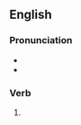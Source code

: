 ==English==

===Pronunciation===
* {{IPA|en|/dɹʌmd/}}
* {{rhymes|en|ʌmd|s=1}}

===Verb===
{{head|en|verb form}}

# {{en-past of|drum}}